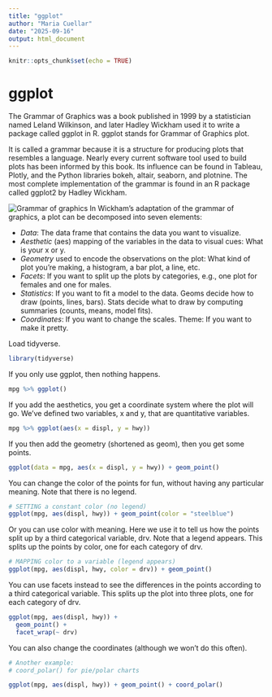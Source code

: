 ```yaml
---
title: "ggplot"
author: "Maria Cuellar"
date: "2025-09-16"
output: html_document
---
```


```r
knitr::opts_chunk$set(echo = TRUE)
```

# ggplot

The Grammar of Graphics was a book published in 1999 by a statistician named Leland Wilkinson, and later Hadley Wickham used it to write a package called ggplot in R. ggplot stands for Grammar of Graphics plot. 

It is called a grammar because it is a structure for producing plots that resembles a language. Nearly every current software tool used to build plots has been informed by this book. Its influence can be found in Tableau, Plotly, and the Python libraries bokeh, altair, seaborn, and plotnine. The most complete implementation of the grammar is found in an R package called ggplot2 by Hadley Wickham.

![Grammar of graphics](../graphics/grammar-of-graphics.png) 
In Wickham’s adaptation of the grammar of graphics, a plot can be decomposed into seven elements:

- *Data*: The data frame that contains the data you want to visualize.
- *Aesthetic* (aes) mapping of the variables in the data to visual cues: What is your x or y.
- *Geometry* used to encode the observations on the plot: What kind of plot you’re making, a histogram, a bar plot, a line, etc.
- *Facets*: If you want to split up the plots by categories, e.g., one plot for females and one for males.
- *Statistics*: If you want to fit a model to the data. Geoms decide how to draw (points, lines, bars). Stats decide what to draw by computing summaries (counts, means, model fits).
- *Coordinates*: If you want to change the scales.
Theme: If you want to make it pretty.


Load tidyverse.
```r
library(tidyverse)
```


If you only use ggplot, then nothing happens.
```r
mpg %>% ggplot()
```

If you add the aesthetics, you get a coordinate system where the plot will go. We've defined two variables, x and y, that are quantitative variables.
```r
mpg %>% ggplot(aes(x = displ, y = hwy))
```
If you then add the geometry (shortened as geom), then you get some points.
```r
ggplot(data = mpg, aes(x = displ, y = hwy)) + geom_point()
```

You can change the color of the points for fun, without having any particular meaning. Note that there is no legend.
```r
# SETTING a constant color (no legend)
ggplot(mpg, aes(displ, hwy)) + geom_point(color = "steelblue")
```

Or you can use color with meaning. Here we use it to tell us how the points split up by a third categorical variable, drv. Note that a legend appears. This splits up the points by color, one for each category of drv. 
```r
# MAPPING color to a variable (legend appears)
ggplot(mpg, aes(displ, hwy, color = drv)) + geom_point()
```

You can use facets instead to see the differences in the points according to a third categorical variable. This splits up the plot into three plots, one for each category of drv. 

```r
ggplot(mpg, aes(displ, hwy)) +
  geom_point() +
  facet_wrap(~ drv)
```

You can also change the coordinates (although we won't do this often).

```r
# Another example:
# coord_polar() for pie/polar charts

ggplot(mpg, aes(displ, hwy)) + geom_point() + coord_polar()

```


